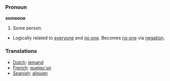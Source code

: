 === Pronoun ===

'''someone'''

#Some person.
*Logically related to [[everyone]] and [[no one]].  Becomes [[no one]] via [[negation]].

=== Translations ===
*[[Dutch]]: [[iemand]]
*[[French]]: [[quelqu'un]]
*[[Spanish]]: [[alguien]]